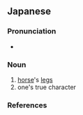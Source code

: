 {{also|马脚|馬腳}}
==Japanese==
{{ja-kanjitab|ば|きゃく|yomi=o}}

===Pronunciation===
* {{ja-pron|ばきゃく|y=o|acc=0|acc_ref=NHK}}

===Noun===
{{ja-noun|ばきゃく|kyu=馬腳}}

# [[horse]]'s [[legs]]
# one's true character

===References===
<references/>